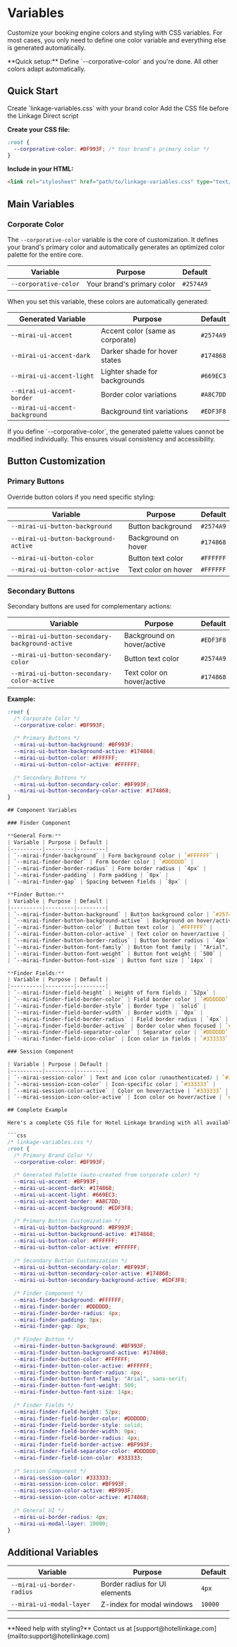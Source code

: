 # Variables

Customize your booking engine colors and styling with CSS variables. For most cases, you only need to define one color variable and everything else is generated automatically.

<Note>
**Quick setup:** Define `--corporative-color` and you're done. All other colors adapt automatically.
</Note>

## Quick Start

<Steps>
  <Step title="Create CSS file">
    Create `linkage-variables.css` with your brand color
  </Step>
  
  <Step title="Include before script">
    Add the CSS file before the Linkage Direct script
  </Step>
</Steps>

**Create your CSS file:**

```css
:root {   
  --corporative-color: #BF993F; /* Your brand's primary color */
}
```

**Include in your HTML:**

```html
<link rel="stylesheet" href="path/to/linkage-variables.css" type="text/css" />
```

## Main Variables

### Corporate Color

The `--corporative-color` variable is the core of customization. It defines your brand's primary color and automatically generates an optimized color palette for the entire core.

| Variable | Purpose | Default |
|----------|---------|---------|
| `--corporative-color` | Your brand's primary color | `#2574A9` |

When you set this variable, these colors are automatically generated:

| Generated Variable | Purpose | Default |
|-------------------|---------|---------|
| `--mirai-ui-accent` | Accent color (same as corporate) | `#2574A9` |
| `--mirai-ui-accent-dark` | Darker shade for hover states | `#174868` |
| `--mirai-ui-accent-light` | Lighter shade for backgrounds | `#669EC3` |
| `--mirai-ui-accent-border` | Border color variations | `#A8C7DD` |
| `--mirai-ui-accent-background` | Background tint variations | `#EDF3F8` |

<Warning>
If you define `--corporative-color`, the generated palette values cannot be modified individually. This ensures visual consistency and accessibility.
</Warning>

## Button Customization

### Primary Buttons

Override button colors if you need specific styling:

| Variable | Purpose | Default |
|----------|---------|---------|
| `--mirai-ui-button-background` | Button background | `#2574A9` |
| `--mirai-ui-button-background-active` | Background on hover | `#174868` |
| `--mirai-ui-button-color` | Button text color | `#FFFFFF` |
| `--mirai-ui-button-color-active` | Text color on hover | `#FFFFFF` |

### Secondary Buttons

Secondary buttons are used for complementary actions:

| Variable | Purpose | Default |
|----------|---------|---------|
| `--mirai-ui-button-secondary-background-active` | Background on hover/active | `#EDF3F8` |
| `--mirai-ui-button-secondary-color` | Button text color | `#2574A9` |
| `--mirai-ui-button-secondary-color-active` | Text color on hover/active | `#174868` |

**Example:**
```css
:root {
  /* Corporate Color */
  --corporative-color: #BF993F;
  
  /* Primary Buttons */
  --mirai-ui-button-background: #BF993F;
  --mirai-ui-button-background-active: #174868;
  --mirai-ui-button-color: #FFFFFF;
  --mirai-ui-button-color-active: #FFFFFF;
  
  /* Secondary Buttons */
  --mirai-ui-button-secondary-color: #BF993F;
  --mirai-ui-button-secondary-color-active: #174868;
}

## Component Variables

### Finder Component

**General Form:**
| Variable | Purpose | Default |
|----------|---------|---------|
| `--mirai-finder-background` | Form background color | `#FFFFFF` |
| `--mirai-finder-border` | Form border color | `#DDDDDD` |
| `--mirai-finder-border-radius` | Form border radius | `4px` |
| `--mirai-finder-padding` | Form padding | `8px` |
| `--mirai-finder-gap` | Spacing between fields | `8px` |

**Finder Button:**
| Variable | Purpose | Default |
|----------|---------|---------|
| `--mirai-finder-button-background` | Button background color | `#2574A9` |
| `--mirai-finder-button-background-active` | Background on hover/active | `#174868` |
| `--mirai-finder-button-color` | Button text color | `#FFFFFF` |
| `--mirai-finder-button-color-active` | Text color on hover/active | `#FFFFFF` |
| `--mirai-finder-button-border-radius` | Button border radius | `4px` |
| `--mirai-finder-button-font-family` | Button font family | `"Arial", sans-serif` |
| `--mirai-finder-button-font-weight` | Button font weight | `500` |
| `--mirai-finder-button-font-size` | Button font size | `14px` |

**Finder Fields:**
| Variable | Purpose | Default |
|----------|---------|---------|
| `--mirai-finder-field-height` | Height of form fields | `52px` |
| `--mirai-finder-field-border-color` | Field border color | `#DDDDDD` |
| `--mirai-finder-field-border-style` | Border type | `solid` |
| `--mirai-finder-field-border-width` | Border width | `0px` |
| `--mirai-finder-field-border-radius` | Field border radius | `4px` |
| `--mirai-finder-field-border-active` | Border color when focused | `#174868` |
| `--mirai-finder-field-separator-color` | Separator color | `#DDDDDD` |
| `--mirai-finder-field-icon-color` | Icon color in fields | `#333333` |

### Session Component

| Variable | Purpose | Default |
|----------|---------|---------|
| `--mirai-session-color` | Text and icon color (unauthenticated) | `#333333` |
| `--mirai-session-icon-color` | Icon-specific color | `#333333` |
| `--mirai-session-color-active` | Color on hover/active | `#333333` |
| `--mirai-session-icon-color-active` | Icon color on hover/active | `#333333` |

## Complete Example

Here's a complete CSS file for Hotel Linkage branding with all available variables:

```css
/* linkage-variables.css */
:root {
  /* Primary Brand Color */
  --corporative-color: #BF993F;
  
  /* Generated Palette (auto-created from corporate color) */
  --mirai-ui-accent: #BF993F;
  --mirai-ui-accent-dark: #174868;
  --mirai-ui-accent-light: #669EC3;
  --mirai-ui-accent-border: #A8C7DD;
  --mirai-ui-accent-background: #EDF3F8;
  
  /* Primary Button Customization */
  --mirai-ui-button-background: #BF993F;
  --mirai-ui-button-background-active: #174868;
  --mirai-ui-button-color: #FFFFFF;
  --mirai-ui-button-color-active: #FFFFFF;
  
  /* Secondary Button Customization */
  --mirai-ui-button-secondary-color: #BF993F;
  --mirai-ui-button-secondary-color-active: #174868;
  --mirai-ui-button-secondary-background-active: #EDF3F8;
  
  /* Finder Component */
  --mirai-finder-background: #FFFFFF;
  --mirai-finder-border: #DDDDDD;
  --mirai-finder-border-radius: 4px;
  --mirai-finder-padding: 8px;
  --mirai-finder-gap: 8px;
  
  /* Finder Button */
  --mirai-finder-button-background: #BF993F;
  --mirai-finder-button-background-active: #174868;
  --mirai-finder-button-color: #FFFFFF;
  --mirai-finder-button-color-active: #FFFFFF;
  --mirai-finder-button-border-radius: 4px;
  --mirai-finder-button-font-family: "Arial", sans-serif;
  --mirai-finder-button-font-weight: 500;
  --mirai-finder-button-font-size: 14px;
  
  /* Finder Fields */
  --mirai-finder-field-height: 52px;
  --mirai-finder-field-border-color: #DDDDDD;
  --mirai-finder-field-border-style: solid;
  --mirai-finder-field-border-width: 0px;
  --mirai-finder-field-border-radius: 4px;
  --mirai-finder-field-border-active: #BF993F;
  --mirai-finder-field-separator-color: #DDDDDD;
  --mirai-finder-field-icon-color: #333333;
  
  /* Session Component */
  --mirai-session-color: #333333;
  --mirai-session-icon-color: #BF993F;
  --mirai-session-color-active: #BF993F;
  --mirai-session-icon-color-active: #174868;
  
  /* General UI */
  --mirai-ui-border-radius: 4px;
  --mirai-ui-modal-layer: 10000;
}
```

## Additional Variables

| Variable | Purpose | Default |
|----------|---------|---------|
| `--mirai-ui-border-radius` | Border radius for UI elements | `4px` |
| `--mirai-ui-modal-layer` | Z-index for modal windows | `10000` |

---

<Info>
**Need help with styling?** Contact us at [support@hotellinkage.com](mailto:support@hotellinkage.com)
</Info>
